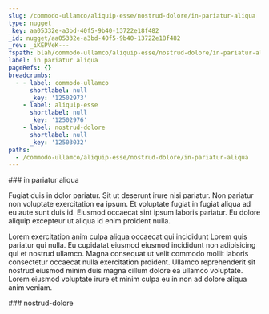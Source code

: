 ```yaml
---
slug: /commodo-ullamco/aliquip-esse/nostrud-dolore/in-pariatur-aliqua
type: nugget
_key: aa05332e-a3bd-40f5-9b40-13722e18f482
_id: nugget/aa05332e-a3bd-40f5-9b40-13722e18f482
_rev: _iKEPVeK---
fspath: blah/commodo-ullamco/aliquip-esse/nostrud-dolore/in-pariatur-aliqua.md
label: in pariatur aliqua
pageRefs: {}
breadcrumbs:
  - - label: commodo-ullamco
      shortlabel: null
      _key: '12502973'
    - label: aliquip-esse
      shortlabel: null
      _key: '12502976'
    - label: nostrud-dolore
      shortlabel: null
      _key: '12503032'
paths:
  - /commodo-ullamco/aliquip-esse/nostrud-dolore/in-pariatur-aliqua
---
```


<NuggetArea>
<Nugget slug="/commodo-ullamco/aliquip-esse/nostrud-dolore/in-pariatur-aliqua" type="nugget" _key="aa05332e-a3bd-40f5-9b40-13722e18f482" _id="nugget/aa05332e-a3bd-40f5-9b40-13722e18f482" _rev="_iKEPVeK---" fspath="blah/commodo-ullamco/aliquip-esse/nostrud-dolore/in-pariatur-aliqua.md" label="in pariatur aliqua" paths="/commodo-ullamco/aliquip-esse/nostrud-dolore/in-pariatur-aliqua">
<NuggetBody>
### in pariatur aliqua

Fugiat duis in dolor pariatur. Sit ut deserunt irure nisi pariatur. Non pariatur non voluptate exercitation ea ipsum. Et voluptate fugiat in fugiat aliqua ad eu aute sunt duis id. Eiusmod occaecat sint ipsum laboris pariatur. Eu dolore aliquip excepteur ut aliqua id enim proident nulla.

Lorem exercitation anim culpa aliqua occaecat qui incididunt Lorem quis pariatur qui nulla. Eu cupidatat eiusmod eiusmod incididunt non adipisicing qui et nostrud ullamco. Magna consequat ut velit commodo mollit laboris consectetur occaecat nulla exercitation proident. Ullamco reprehenderit sit nostrud eiusmod minim duis magna cillum dolore ea ullamco voluptate. Lorem eiusmod voluptate irure et minim culpa eu in non ad dolore aliqua anim veniam.

</NuggetBody>
<Breadcrumbs>
<Crumbs>
<Crumb _key="12502973" label="commodo-ullamco" /><Crumb _key="12502976" label="aliquip-esse" /><Crumb _key="12503032" label="nostrud-dolore" />
</Crumbs>
</Breadcrumbs>
</Nugget>

<NuggetsInbound>
</NuggetsInbound>
<NuggetsOutbound>
</NuggetsOutbound>
</NuggetArea>
<PassagesInbound>
<Passage direction="inbound" type="passage" _key="12503032" _id="passage/12503032" _rev="_iKEPVeC--A" label="nostrud-dolore" passage="nostrud-dolore" fspath="blah/commodo-ullamco/aliquip-esse/nostrud-dolore" paths="/commodo-ullamco/aliquip-esse/nostrud-dolore" slug="/commodo-ullamco/aliquip-esse/nostrud-dolore">
<NuggetBody>
### nostrud-dolore

</NuggetBody>
<Breadcrumbs>
<Crumbs>
<Crumb _key="12502973" label="commodo-ullamco" /><Crumb _key="12502976" label="aliquip-esse" />
</Crumbs>
</Breadcrumbs>
</Passage>

</PassagesInbound>
<PassagesOutbound>
</PassagesOutbound>